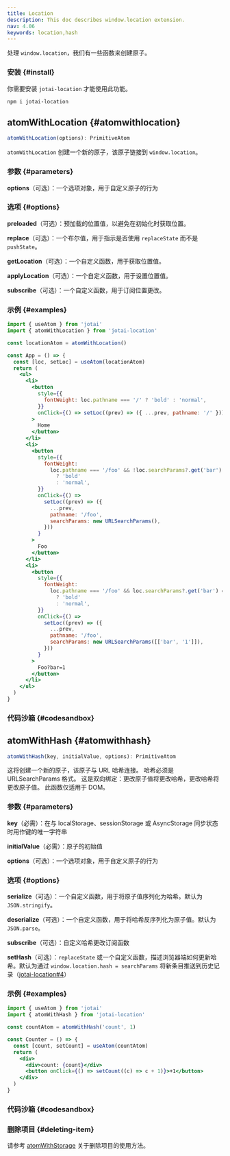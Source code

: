 ```yaml
---
title: Location
description: This doc describes window.location extension.
nav: 4.06
keywords: location,hash
---
```


处理 `window.location`，我们有一些函数来创建原子。

### 安装 {#install}

你需要安装 `jotai-location` 才能使用此功能。

```
npm i jotai-location
```

## atomWithLocation {#atomwithlocation}

```js
atomWithLocation(options): PrimitiveAtom
```

`atomWithLocation` 创建一个新的原子，该原子链接到 `window.location`。

### 参数 {#parameters}

**options**（可选）：一个选项对象，用于自定义原子的行为

### 选项 {#options}

**preloaded**（可选）：预加载的位置值，以避免在初始化时获取位置。

**replace**（可选）：一个布尔值，用于指示是否使用 `replaceState` 而不是 `pushState`。

**getLocation**（可选）：一个自定义函数，用于获取位置值。

**applyLocation**（可选）：一个自定义函数，用于设置位置值。

**subscribe**（可选）：一个自定义函数，用于订阅位置更改。

### 示例 {#examples}

```jsx
import { useAtom } from 'jotai'
import { atomWithLocation } from 'jotai-location'

const locationAtom = atomWithLocation()

const App = () => {
  const [loc, setLoc] = useAtom(locationAtom)
  return (
    <ul>
      <li>
        <button
          style={{
            fontWeight: loc.pathname === '/' ? 'bold' : 'normal',
          }}
          onClick={() => setLoc((prev) => ({ ...prev, pathname: '/' }))}
        >
          Home
        </button>
      </li>
      <li>
        <button
          style={{
            fontWeight:
              loc.pathname === '/foo' && !loc.searchParams?.get('bar')
                ? 'bold'
                : 'normal',
          }}
          onClick={() =>
            setLoc((prev) => ({
              ...prev,
              pathname: '/foo',
              searchParams: new URLSearchParams(),
            }))
          }
        >
          Foo
        </button>
      </li>
      <li>
        <button
          style={{
            fontWeight:
              loc.pathname === '/foo' && loc.searchParams?.get('bar') === '1'
                ? 'bold'
                : 'normal',
          }}
          onClick={() =>
            setLoc((prev) => ({
              ...prev,
              pathname: '/foo',
              searchParams: new URLSearchParams([['bar', '1']]),
            }))
          }
        >
          Foo?bar=1
        </button>
      </li>
    </ul>
  )
}
```

### 代码沙箱 {#codesandbox}

<CodeSandbox id="kism55" />

## atomWithHash {#atomwithhash}

```js
atomWithHash(key, initialValue, options): PrimitiveAtom
```

这将创建一个新的原子，该原子与 URL 哈希连接。
哈希必须是 URLSearchParams 格式。
这是双向绑定：更改原子值将更改哈希，更改哈希将更改原子值。
此函数仅适用于 DOM。

### 参数 {#parameters}

**key**（必需）：在与 localStorage、sessionStorage 或 AsyncStorage 同步状态时用作键的唯一字符串

**initialValue**（必需）：原子的初始值

**options**（可选）：一个选项对象，用于自定义原子的行为

### 选项 {#options}

**serialize**（可选）：一个自定义函数，用于将原子值序列化为哈希。默认为 `JSON.stringify`。

**deserialize**（可选）：一个自定义函数，用于将哈希反序列化为原子值。默认为 `JSON.parse`。

**subscribe**（可选）：自定义哈希更改订阅函数

**setHash**（可选）：`replaceState` 或一个自定义函数，描述浏览器端如何更新哈希。默认为通过 `window.location.hash = searchParams` 将新条目推送到历史记录（[jotai-location#4](https://github.com/jotaijs/jotai-location/pull/4)）

### 示例 {#examples}

```jsx
import { useAtom } from 'jotai'
import { atomWithHash } from 'jotai-location'

const countAtom = atomWithHash('count', 1)

const Counter = () => {
  const [count, setCount] = useAtom(countAtom)
  return (
    <div>
      <div>count: {count}</div>
      <button onClick={() => setCount((c) => c + 1)}>+1</button>
    </div>
  )
}
```

### 代码沙箱 {#codesandbox}

<CodeSandbox id="2mocd1" />

### 删除项目 {#deleting-item}

请参考 [atomWithStorage](../utilities/storage.mdx)
关于删除项目的使用方法。
